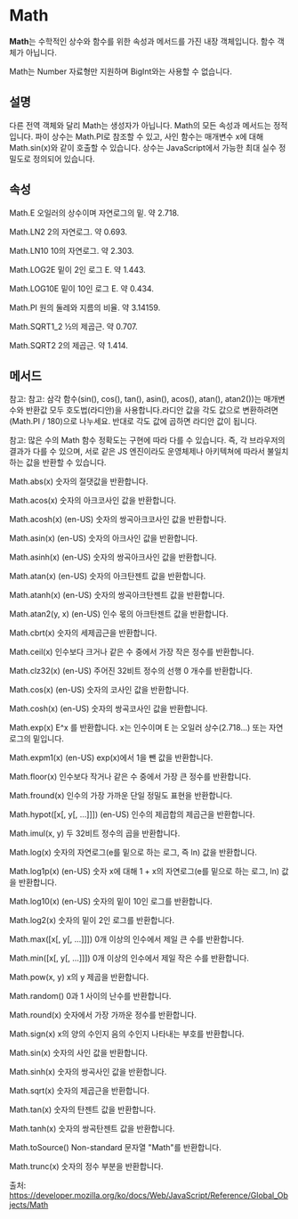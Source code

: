 # Math

**Math**는 수학적인 상수와 함수를 위한 속성과 메서드를 가진 내장 객체입니다. 함수 객체가 아닙니다.

Math는 Number 자료형만 지원하며 BigInt와는 사용할 수 없습니다.

## 설명
다른 전역 객체와 달리 Math는 생성자가 아닙니다. Math의 모든 속성과 메서드는 정적입니다. 파이 상수는 Math.PI로 참조할 수 있고, 사인 함수는 매개변수 x에 대해 Math.sin(x)와 같이 호출할 수 있습니다. 상수는 JavaScript에서 가능한 최대 실수 정밀도로 정의되어 있습니다.

## 속성
Math.E
오일러의 상수이며 자연로그의 밑. 약 2.718.

Math.LN2
2의 자연로그. 약 0.693.

Math.LN10
10의 자연로그. 약 2.303.

Math.LOG2E
밑이 2인 로그 E. 약 1.443.

Math.LOG10E
밑이 10인 로그 E. 약 0.434.

Math.PI
원의 둘레와 지름의 비율. 약 3.14159.

Math.SQRT1_2
½의 제곱근. 약 0.707.

Math.SQRT2
2의 제곱근. 약 1.414.

## 메서드
참고: 참고: 삼각 함수(sin(), cos(), tan(), asin(), acos(), atan(), atan2())는 매개변수와 반환값 모두 호도법(라디안)을 사용합니다.라디안 값을 각도 값으로 변환하려면 (Math.PI / 180)으로 나누세요. 반대로 각도 값에 곱하면 라디안 값이 됩니다.

참고: 많은 수의 Math 함수 정확도는 구현에 따라 다를 수 있습니다. 즉, 각 브라우저의 결과가 다를 수 있으며, 서로 같은 JS 엔진이라도 운영체제나 아키텍쳐에 따라서 불일치하는 값을 반환할 수 있습니다.

Math.abs(x)
숫자의 절댓값을 반환합니다.

Math.acos(x)
숫자의 아크코사인 값을 반환합니다.

Math.acosh(x) (en-US)
숫자의 쌍곡아크코사인 값을 반환합니다.

Math.asin(x) (en-US)
숫자의 아크사인 값을 반환합니다.

Math.asinh(x) (en-US)
숫자의 쌍곡아크사인 값을 반환합니다.

Math.atan(x) (en-US)
숫자의 아크탄젠트 값을 반환합니다.

Math.atanh(x) (en-US)
숫자의 쌍곡아크탄젠트 값을 반환합니다.

Math.atan2(y, x) (en-US)
인수 몫의 아크탄젠트 값을 반환합니다.

Math.cbrt(x)
숫자의 세제곱근을 반환합니다.

Math.ceil(x)
인수보다 크거나 같은 수 중에서 가장 작은 정수를 반환합니다.

Math.clz32(x) (en-US)
주어진 32비트 정수의 선행 0 개수를 반환합니다.

Math.cos(x) (en-US)
숫자의 코사인 값을 반환합니다.

Math.cosh(x) (en-US)
숫자의 쌍곡코사인 값을 반환합니다.

Math.exp(x)
E^x 를 반환합니다. x는 인수이며 E 는 오일러 상수(2.718...) 또는 자연로그의 밑입니다.

Math.expm1(x) (en-US)
exp(x)에서 1을 뺀 값을 반환합니다.

Math.floor(x)
인수보다 작거나 같은 수 중에서 가장 큰 정수를 반환합니다.

Math.fround(x)
인수의 가장 가까운 단일 정밀도 표현을 반환합니다.

Math.hypot([x[, y[, …]]]) (en-US)
인수의 제곱합의 제곱근을 반환합니다.

Math.imul(x, y)
두 32비트 정수의 곱을 반환합니다.

Math.log(x)
숫자의 자연로그(e를 밑으로 하는 로그, 즉 ln) 값을 반환합니다.

Math.log1p(x) (en-US)
숫자 x에 대해 1 + x의 자연로그(e를 밑으로 하는 로그, ln) 값을 반환합니다.

Math.log10(x) (en-US)
숫자의 밑이 10인 로그를 반환합니다.

Math.log2(x)
숫자의 밑이 2인 로그를 반환합니다.

Math.max([x[, y[, …]]])
0개 이상의 인수에서 제일 큰 수를 반환합니다.

Math.min([x[, y[, …]]])
0개 이상의 인수에서 제일 작은 수를 반환합니다.

Math.pow(x, y)
x의 y 제곱을 반환합니다.

Math.random()
0과 1 사이의 난수를 반환합니다.

Math.round(x)
숫자에서 가장 가까운 정수를 반환합니다.

Math.sign(x)
x의 양의 수인지 음의 수인지 나타내는 부호를 반환합니다.

Math.sin(x)
숫자의 사인 값을 반환합니다.

Math.sinh(x)
숫자의 쌍곡사인 값을 반환합니다.

Math.sqrt(x)
숫자의 제곱근을 반환합니다.

Math.tan(x)
숫자의 탄젠트 값을 반환합니다.

Math.tanh(x)
숫자의 쌍곡탄젠트 값을 반환합니다.

Math.toSource() Non-standard
문자열 "Math"를 반환합니다.

Math.trunc(x)
숫자의 정수 부분을 반환합니다.

출처: https://developer.mozilla.org/ko/docs/Web/JavaScript/Reference/Global_Objects/Math